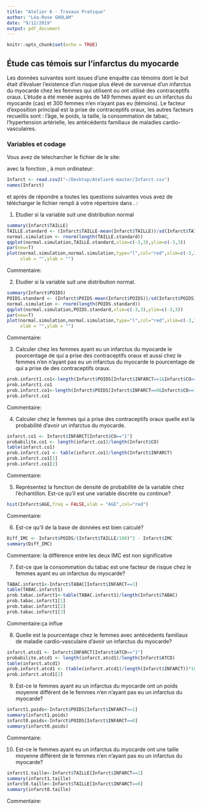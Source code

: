 ```yaml
---
title: "Atelier 6 - Travaux Pratique"
author: "Léa-Rose GHOLAM"
date: "9/12/2019"
output: pdf_document
---
```


```r
knitr::opts_chunk$set(echo = TRUE)
```

## Étude cas témois sur l'infarctus du myocarde

Les données suivantes sont issues d'une enquête cas témoins dont le but  était d'évaluer l'existence d'un risque plus élevé de survenue d'un infarctus du myocarde chez les femmes qui utilisent ou ont utilisé des contraceptifs oraux. L'étude a  été menée auprès de 149 femmes ayant eu un infarctus du myocarde (cas) et 300 femmes n'en n'ayant pas eu (témoins). Le facteur d’exposition principal est la prise de contraceptifs oraux, les autres facteurs recueillis sont : l'âge, le poids, la taille, la consommation de tabac, l'hypertension artérielle, les antécédents familiaux de maladies cardio-vasculaires.

### Variables et codage

\begin{tabular}{|l|p{5cm}|c|}
\hline
Description & Unite ou Codage & Variable \\
\hline
Infarctus du myocarde & 0 = Témoins; 1 = Cas & \texttt{INFARCT} \\
\hline
Prise de contraceptifs oraux & 0 = Jamais; 1 = Oui & \texttt{CO} \\
\hline
Consommation de tabac & 0 = Non;
1 = Fumeuse actuelle; 2 = Ancienne fumeuse & \texttt{TABAC} \\
\hline
Âge & Années & \texttt{AGE} \\
\hline
Poids & kg & \texttt{POIDS} \\
\hline
Taille & cm  & \texttt{TAILLE} \\
\hline 
Antécédents familiaux de maladie cardio-vasculaire & 0 = Non ; 1 = Oui & \texttt{ATCD} \\
\hline
Hypertension artérielle  &  0 = Non ; 1 = Oui & \texttt{HTA} \\
\hline
\end{tabular}

Vous avez de telecharcher le fichier \texttt{Infarct.csv} de le site:

\url{https://github.com/afalco/Atelier6/}

avec la fonction \texttt{read.csv2()}, à mon ordinateur:

```r
Infarct <- read.csv2("~/Desktop/Atelier6-master/Infarct.csv")
names(Infarct)
```

et après de répondre a toutes les questions suivantes vous avez de télécharger le fichier \texttt{Atelier6.Rmd} rempli à votre répertoire dans \url{https://github.com/}. \textbf{La data limite pour le rentrer est le lundi 23 décembre 2019}:


 1. Etudier si la variable \texttt{TAILLE} suit une distribution normal
 
```r
summary(Infarct$TAILLE)
TAILLE.standard <- (Infarct$TAILLE-mean(Infarct$TAILLE))/sd(Infarct$TAILLE)
normal.simulation <- rnorm(length(TAILLE.standard))
qqplot(normal.simulation,TAILLE.standard,xlim=c(-3,3),ylim=c(-3,3))
par(new=T)
plot(normal.simulation,normal.simulation,type="l",col="red",xlim=c(-3,3),ylim=c(-3,3),
     xlab = "",ylab = "")
```

Commentaire:

 2. Etudier si la variable \texttt{POIDS} suit une distribution normal.
 
```r
summary(Infarct$POIDS)
POIDS.standard <- (Infarct$POIDS-mean(Infarct$POIDS))/sd(Infarct$POIDS)
normal.simulation <- rnorm(length(POIDS.standard))
qqplot(normal.simulation,POIDS.standard,xlim=c(-3,3),ylim=c(-3,3))
par(new=T)
plot(normal.simulation,normal.simulation,type="l",col="red",xlim=c(-3,3),ylim=c(-3,3),
     xlab = "",ylab = "")
```

Commentaire:

 3. Calculer chez les femmes ayant eu un infarctus du myocarde le pourcentage de qui a prise des contraceptifs oraux et aussi chez le femmes n'en n'ayant pas eu un infarctus du myocarde le pourcentage de qui a prise de des contraceptifs oraux. 
 
```r
prob.infarct1.co1<-length(Infarct$POIDS[Infarct$INFARCT==1&Infarct$CO==1])/length(Infarct$POIDS[Infarct$INFARCT])*100
prob.infarct1.co1
prob.infarct.co1<-length(Infarct$POIDS[Infarct$INFARCT==0&Infarct$CO==1])/length(Infarct$POIDS[Infarct$INFARCT])*100
prob.infarct.co1
```
 
Commentaire:

 4. Calculer chez le femmes qui a prise des contraceptifs oraux quelle est la probabilité d'avoir un infarctus du myocarde.

```r
infarct.co1 <- Infarct$INFARCT[Infarct$CO=="1"]
probabilite.co1 <- length(infarct.co1)/length(Infarct$CO)
table(infarct.co1)
prob.infarct.co1 <- table(infarct.co1)/length(Infarct$INFARCT)
prob.infarct.co1[1]
prob.infarct.co1[2]
```
 
 Commentaire:
 
 5. Représentez la fonction de densité de probabilité de la variable \texttt{AGE} chez l'échantillon. Est-ce qu'il est une variable discrète ou continue?
 
```r
hist(Infarct$AGE,freq = FALSE,xlab = "AGE",col="red")
```
 
 Commentaire:


  6. Est-ce qu'il \texttt{IMC} de la base de données \texttt{Infarct} est bien calculé?
 
    
```r

Diff_IMC <- Infarct$POIDS/(Infarct$TAILLE/100)^2 - Infarct$IMC
summary(Diff_IMC)

```

 
Commentaire: la différence entre les deux IMC est non significative

 
 7. Est-ce que la consommation du tabac est une facteur de risque chez le femmes ayant eu un infarctus du myocarde?
 

```r
TABAC.infarct1<-Infarct$TABAC[Infarct$INFARCT==1]
table(TABAC.infarct1)
prob.tabac.infarct1<-table(TABAC.infarct1)/length(Infarct$TABAC)
prob.tabac.infarct1[1]
prob.tabac.infarct1[2]
prob.tabac.infarct1[3]
```

Commentaire:ça influe 


  8. Quelle est la pourcentage chez le femmes avec antécédents familiaux de maladie cardio-vasculaire d'avoir un infarctus du myocarde?
  
```r
infarct.atcd1 <- Infarct$INFARCT[Infarct$ATCD=="1"]
probabilite.atcd1 <- length(infarct.atcd1)/length(Infarct$ATCD)
table(infarct.atcd1)
prob.infarct.atcd1 <- (table(infarct.atcd1)/length(Infarct$INFARCT))*100
prob.infarct.atcd1[2]
```

  9. Est-ce le femmes ayant eu un infarctus du myocarde ont un poids moyenne différent de le femmes n'en n'ayant pas eu un infarctus du myocarde?
  
```r
infarct1.poids<-Infarct$POIDS[Infarct$INFARCT==1]
summary(infarct1.poids)
infarct0.poids<-Infarct$POIDS[Infarct$INFARCT==0]
summary(infarct0.poids)
```
  
  Commentaire: 
  
  10. Est-ce le femmes ayant eu un infarctus du myocarde ont une taille moyenne différent de le femmes n'en n'ayant pas eu un infarctus du myocarde?

```r
infarct1.taille<-Infarct$TAILLE[Infarct$INFARCT==1]
summary(infarct1.taille)
infarct0.taille<-Infarct$TAILLE[Infarct$INFARCT==0]
summary(infarct0.taille)
```

  Commentaire: 
  
  
  
  